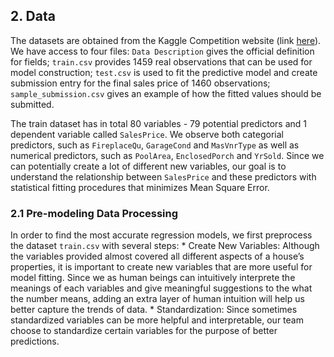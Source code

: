 
## 2. Data

The datasets are obtained from the Kaggle Competition website (link [here](https://www.kaggle.com/c/house-prices-advanced-regression-techniques/data)). We have access to four files: `Data Description` gives the official definition for fields; `train.csv` provides 1459 real observations that can be used for model construction; `test.csv` is used to fit the predictive model and create submission entry for the final sales price of 1460 observations; `sample_submission.csv` gives an example of how the fitted values should be submitted.

The train dataset has in total 80 variables - 79 potential predictors and 1 dependent variable called `SalesPrice`. We observe both categorial predictors, such as `FireplaceQu`, `GarageCond` and `MasVnrType` as well as numerical predictors, such as `PoolArea`, `EnclosedPorch` and `YrSold`. Since we can potentially create a lot of different new variables, our goal is to understand the relationship between `SalesPrice` and these predictors with statistical fitting procedures that minimizes Mean Square Error.

### 2.1 Pre-modeling Data Processing

In order to find the most accurate regression models, we first preprocess the dataset `train.csv` with several steps:
* Create New Variables: Although the variables provided almost covered all different aspects of a house's properties, it is important to create new variables that are more useful for model fitting. Since we as human beings can intuitively interprete the meanings of each variables and give meaningful suggestions to the what the number means, adding an extra layer of human intuition will help us better capture the trends of data.
* Standardization: Since sometimes standardized variables can be more helpful and interpretable, our team choose to standardize certain variables for the purpose of better predictions.
